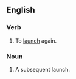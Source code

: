 ==English==

===Verb===
{{en-verb|relaunch|es}}

# To [[launch]] again.

===Noun===
{{en-noun|es}}

# A subsequent launch.